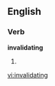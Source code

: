 
==English==

===Verb===
'''invalidating'''

# {{present participle of|[[invalidate]]}}

[[vi:invalidating]]